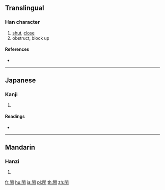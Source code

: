 {{character info/new}}
{{also|閉}}
==Translingual==

===Han character===
{{Han char|rn=169|rad=門|as=03|sn=11|four=|canj=ANMY|ids=⿵門下}}

# [[shut]], [[close]]
# obstruct, block up

====References====
* {{Han ref|kx=1330.120|dkj=41220|dj=1835.020|hdz=74284.020|uh=9587|ud=38279}}

----

==Japanese==

===Kanji===
{{ja-kanji|grade=|rs=門03}}

# {{defn|lang=ja|sort=門03}}

====Readings====
* {{ja-readings|on=[[へい]] (hei)|kun=[[とざす]] (tozasu), [[とじる]] (tojiru), [[むすび]] (musubi)|nanori=}}

----

==Mandarin==

===Hanzi===
{{cmn-hanzi|pin=[[bì]] ([[bi4]]), [[kāng]] ([[kang1]])|wg=pi<sup>4</sup>, k'ang<sup>1</sup>}}

# {{defn|lang=cmn|sort=門03}}

[[fr:閇]]
[[hu:閇]]
[[ja:閇]]
[[pl:閇]]
[[th:閇]]
[[zh:閇]]
